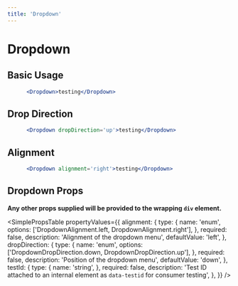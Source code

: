 ```yaml
---
title: 'Dropdown'
---
```



# Dropdown

## Basic Usage

```.jsx
      <Dropdown>testing</Dropdown>
```

## Drop Direction

```.jsx
      <Dropdown dropDirection='up'>testing</Dropdown>
```

## Alignment

```.jsx
      <Dropdown alignment='right'>testing</Dropdown>
```

## Dropdown Props

**Any other props supplied will be provided to the wrapping `div` element.**

<SimplePropsTable
  propertyValues={{
    alignment: {
      type: {
        name: 'enum',
        options: ['DropdownAlignment.left, DropdownAlignment.right'],
      },
      required: false,
      description: 'Alignment of the dropdown menu',
      defaultValue: 'left',
    },
    dropDirection: {
      type: {
        name: 'enum',
        options: ['DropdownDropDirection.down, DropdownDropDirection.up'],
      },
      required: false,
      description: 'Position of the dropdown menu',
      defaultValue: 'down',
    },
    testId: {
      type: {
        name: 'string',
      },
      required: false,
      description:
        'Test ID attached to an internal element as `data-testid` for consumer testing',
    },
  }}
/>

